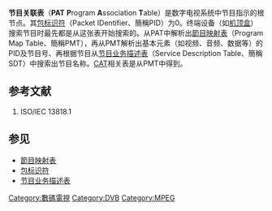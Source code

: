 '''节目关联表'''（'''PAT''' '''P'''rogram '''A'''ssociation '''T'''able）是数字电视系统中节目指示的根节点。其[[包标识符|包标识符]]（Packet IDentifier、簡稱PID）为0。终端设备（如[[机顶盒|机顶盒]]）搜索节目时最先都是从这张表开始搜索的。从PAT中解析出[[節目映射表|節目映射表]]（Program Map Table、簡稱PMT），再从PMT解析出基本元素（如视频、音频、数据等）的PID及节目号、再根据节目从[[节目业务描述表|节目业务描述表]]（Service Description Table、簡稱SDT）中搜索出节目名称。[[CAT|CAT]]相关表是从PMT中得到。

==参考文献==
{{reflist}}
#ISO/IEC 13818.1
==参见==
*[[節目映射表|節目映射表]]
*[[包标识符|包标识符]]
*[[节目业务描述表|节目业务描述表]]

{{DVB-stub}}

[[Category:數碼電視|Category:數碼電視]]
[[Category:DVB|Category:DVB]]
[[Category:MPEG|Category:MPEG]]